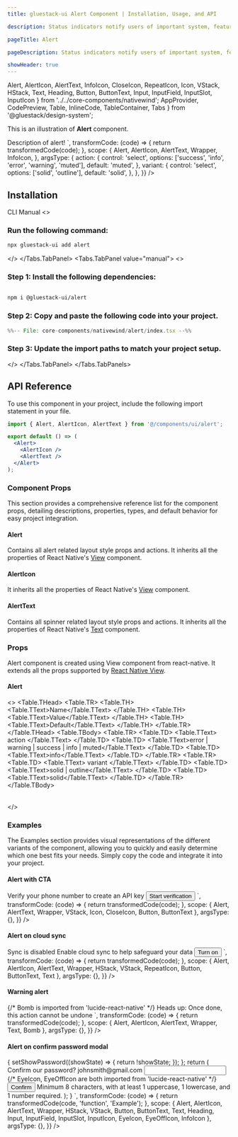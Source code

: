 ```yaml
---
title: gluestack-ui Alert Component | Installation, Usage, and API

description: Status indicators notify users of important system, feature, or page conditions that require attention.

pageTitle: Alert

pageDescription: Status indicators notify users of important system, feature, or page conditions that require attention.

showHeader: true
---
```



<Meta title="with-nativewind/Components/Feedback/Alert" />

  Alert,
  AlertIcon,
  AlertText,
  InfoIcon,
  CloseIcon,
  RepeatIcon,
  Icon,
  VStack,
  HStack,
  Text,
  Heading,
  Button,
  ButtonText,
  Input,
  InputField,
  InputSlot,
  InputIcon
} from '../../core-components/nativewind';
  AppProvider,
  CodePreview,
  Table,
  InlineCode,
  TableContainer,
  Tabs
} from '@gluestack/design-system';

This is an illustration of **Alert** component.

<Wrapper>
  <CodePreview
    _rendererWrapper={{ px: '$2.5' }}
    showComponentRenderer={true}
    showArgsController={true}
    metaData={{
      code: `
        <Alert {...props}>
          <AlertIcon as={InfoIcon} />
          <AlertText>
            Description of alert!
          </AlertText>
        </Alert>
      `,
      transformCode: (code) => {
        return transformedCode(code);
      },
      scope: {
        Alert,
        AlertIcon,
        AlertText,
        Wrapper,
        InfoIcon,
      },
      argsType: {
        action: {
          control: 'select',
          options: ['success', 'info', 'error', 'warning', 'muted'],
          default: 'muted',
        },
        variant: {
          control: 'select',
          options: ['solid', 'outline'],
          default: 'solid',
        },
      },
    }}
  />
</Wrapper>

<br />

## Installation

<Tabs value="cli" type="section">
<Tabs.TabList>
      <Tabs.Tab value="cli">
        <Tabs.TabTitle>CLI</Tabs.TabTitle>
      </Tabs.Tab>
     <Tabs.Tab value="manual">
        <Tabs.TabTitle>Manual</Tabs.TabTitle>
     </Tabs.Tab>
  </Tabs.TabList>
  <Tabs.TabPanels>
    <Tabs.TabPanel value="cli">
<>

### Run the following command:
  ```bash
  npx gluestack-ui add alert
  ```
</>
    </Tabs.TabPanel>
    <Tabs.TabPanel value="manual"> 
<>

### Step 1: Install the following dependencies:

```bash

npm i @gluestack-ui/alert

```

### Step 2: Copy and paste the following code into your project.

<CollapsibleCode>

```jsx 
%%-- File: core-components/nativewind/alert/index.tsx --%% 
```

</CollapsibleCode>

### Step 3: Update the import paths to match your project setup.
</>
    </Tabs.TabPanel>
  </Tabs.TabPanels>
</Tabs>

## API Reference

To use this component in your project, include the following import statement in your file.

```jsx
import { Alert, AlertIcon, AlertText } from '@/components/ui/alert';
```

<AnatomyImage mobileUrl='https://i.imgur.com/gdI4o2w.png' webUrl='https://i.imgur.com/f8hHiIJ.png' classNameStyle='aspect-[513/375] md:aspect-[736/259]' />

```jsx
export default () => (
  <Alert>
    <AlertIcon />
    <AlertText />
  </Alert>
);
```

### Component Props

This section provides a comprehensive reference list for the component props, detailing descriptions, properties, types, and default behavior for easy project integration.

#### Alert

Contains all alert related layout style props and actions. It inherits all the properties of React Native's [View](https://reactnative.dev/docs/pressable) component.

#### AlertIcon

It inherits all the properties of React Native's [View](https://reactnative.dev/docs/view) component.

#### AlertText

Contains all spinner related layout style props and actions. It inherits all the properties of React Native's [Text](https://reactnative.dev/docs/text) component.

### Props

Alert component is created using View component from react-native. It extends all the props supported by [React Native View](https://reactnative.dev/docs/view#props).

#### Alert

<>
  <TableContainer>
    <Table>
      <Table.THead>
        <Table.TR>
          <Table.TH>
            <Table.TText>Name</Table.TText>
          </Table.TH>
          <Table.TH>
            <Table.TText>Value</Table.TText>
          </Table.TH>
          <Table.TH>
            <Table.TText>Default</Table.TText>
          </Table.TH>
        </Table.TR>
      </Table.THead>
      <Table.TBody>
        <Table.TR>
          <Table.TD>
            <Table.TText>
              <InlineCode>action</InlineCode>
            </Table.TText>
          </Table.TD>
          <Table.TD>
            <Table.TText>error | warning | success | info | muted</Table.TText>
          </Table.TD>
          <Table.TD>
            <Table.TText>info</Table.TText>
          </Table.TD>
        </Table.TR>
        <Table.TR>
          <Table.TD>
            <Table.TText>
              <InlineCode>variant</InlineCode>
            </Table.TText>
          </Table.TD>
          <Table.TD>
            <Table.TText>solid | outline</Table.TText>
          </Table.TD>
          <Table.TD>
            <Table.TText>solid</Table.TText>
          </Table.TD>
        </Table.TR>
      </Table.TBody>
    </Table>
  </TableContainer>
</>

### Examples

The Examples section provides visual representations of the different variants of the component, allowing you to quickly and easily determine which one best fits your needs. Simply copy the code and integrate it into your project.

#### Alert with CTA

<Wrapper>
  <CodePreview
    showComponentRenderer={true}
    showArgsController={false}
     _rendererWrapper={{
      alignItems: 'stretch',
      padding: 20
    }}
    metaData={{
      code: `
        <Alert
          action="success"
          className="gap-4 max-w-[585px] w-full self-center items-start min-[400px]:items-center"
        >
          <VStack className="gap-4 min-[400px]:flex-row justify-between flex-1 min-[400px]:items-center">
            <AlertText className="font-semibold text-typography-900" size="sm">
              Verify your phone number to create an API key
            </AlertText>
            <Button size="sm">
              <ButtonText>Start verification</ButtonText>
            </Button>
          </VStack>
          <Icon as={CloseIcon} />
        </Alert>
      `,
      transformCode: (code) => {
        return transformedCode(code);
      },
      scope: {
        Alert,
        AlertText,
        Wrapper,
        VStack,
        Icon,
        CloseIcon,
        Button,
        ButtonText
      },
      argsType: {},
    }}
  />
</Wrapper>

#### Alert on cloud sync

<Wrapper>
  <CodePreview
    _rendererWrapper={{
      alignItems: 'stretch',
      padding: 20
    }}
    showComponentRenderer={true}
    showArgsController={false}
    metaData={{
      code: `
        <Alert
          action="warning"
          className="gap-4 max-w-[516px] w-full flex-row flex py-4 items-start self-center"
        >
          <AlertIcon as={RepeatIcon} className="mt-1" />
          <HStack className="justify-between flex-1 items-center gap-1 sm:gap-8">
            <VStack className="flex-1">
              <Text className="font-semibold text-typography-900">
                Sync is disabled
              </Text>
              <AlertText className="text-typography-900" size="sm">
                Enable cloud sync to help safeguard your data
              </AlertText>
            </VStack>
            <Button size="xs">
              <ButtonText>Turn on</ButtonText>
            </Button>
          </HStack>
        </Alert>
      `,
      transformCode: (code) => {
        return transformedCode(code);
      },
      scope: {
        Alert,
        AlertIcon,
        AlertText,
        Wrapper,
        HStack,
        VStack,
        RepeatIcon,
        Button,
        ButtonText,
        Text
      },
      argsType: {},
    }}
  />
</Wrapper>

#### Warning alert

<Wrapper>
  <CodePreview
    _rendererWrapper={{
      padding: 20
    }}
    showComponentRenderer={true}
    showArgsController={false}
    metaData={{
      code: `
        <Alert action="error" className="gap-3">
          {/* Bomb is imported from 'lucide-react-native' */}
          <AlertIcon as={Bomb} size="lg" />
          <AlertText className="text-typography-900" size="sm">
            <Text className="mr-2 font-semibold text-typography-900">
              Heads up:
            </Text>
            Once done, this action cannot be undone
          </AlertText>
        </Alert>
      `,
      transformCode: (code) => {
        return transformedCode(code);
      },
      scope: {
        Alert,
        AlertIcon,
        AlertText,
        Wrapper,
        Text,
        Bomb
      },
      argsType: {},
    }}
  />
</Wrapper>

#### Alert on confirm password modal

<Wrapper>
  <CodePreview
    _rendererWrapper={{
      padding: 20
    }}
    showComponentRenderer={true}
    showArgsController={false}
    metaData={{
      code: `
        function Example() {
          const [showPassword, setShowPassword] = React.useState(false);
          const handleState = () => {
            setShowPassword((showState) => {
              return !showState;
            });
          };
          return (
            <VStack className="gap-5 sm:gap-8 p-6 sm:p-9 border border-outline-200 bg-background-0 rounded-xl shadow-hard-5 w-full max-w-[423px]">
              <VStack className="items-center gap-1">
                <Heading size="xl">Confirm our password?</Heading>
                <Text>johnsmith@gmail.com</Text>
              </VStack>
              <VStack className="gap-3 sm:gap-5">
                <Input className="rounded-md" size="sm">
                  <InputField
                    type={showPassword ? 'text' : 'password'}
                    placeholder="Enter password"
                  />
                  <InputSlot className="mr-3" onPress={handleState}>
                    {/* EyeIcon, EyeOffIcon are both imported from 'lucide-react-native' */}
                    <InputIcon
                      size="xs"
                      as={showPassword ? EyeIcon : EyeOffIcon}
                      className="stroke-background-600"
                    />
                  </InputSlot>
                </Input>
                <Button className="w-full rounded-md" size="sm">
                  <ButtonText>Confirm</ButtonText>
                </Button>
              </VStack>
              <Alert className="items-start" action="muted">
                <AlertIcon as={InfoIcon} size="xs" className="stroke-background-500" />
                <AlertText className="text-typography-600" size="xs">
                  Minimum 8 characters, with at least 1 uppercase, 1 lowercase, and 1
                  number required.
                </AlertText>
              </Alert>
            </VStack>
          );
        }
      `,
      transformCode: (code) => {
        return transformedCode(code, 'function', 'Example');
      },
      scope: {
        Alert,
        AlertIcon,
        AlertText,
        Wrapper,
        HStack,
        VStack,
        Button,
        ButtonText,
        Text,
        Heading,
        Input,
        InputField,
        InputSlot,
        InputIcon,
        EyeIcon,
        EyeOffIcon,
        InfoIcon
      },
      argsType: {},
    }}
  />
</Wrapper>
